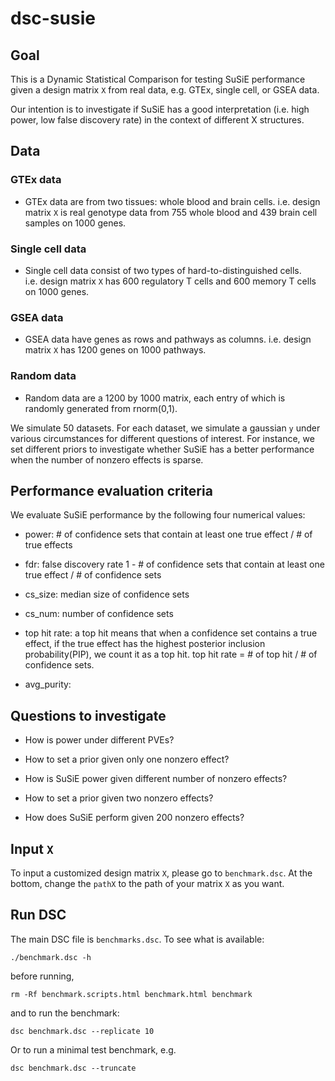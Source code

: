 # dsc-susie

## Goal

This is a Dynamic Statistical Comparison for testing SuSiE performance given a design matrix `X` from real data, e.g. GTEx, single cell, or GSEA data.

Our intention is to investigate if SuSiE has a good interpretation (i.e. high power, low false discovery rate) in the context of different X structures.

## Data 

### GTEx data

  - GTEx data are from two tissues: whole blood and brain cells. i.e. design matrix `X` is real genotype data from 755 whole blood and 439 brain cell samples on 1000 genes. 

### Single cell data

  - Single cell data consist of two types of hard-to-distinguished cells. i.e. design matrix `X` has 600 regulatory T cells and 600 memory T cells on 1000 genes.

### GSEA data

  - GSEA data have genes as rows and pathways as columns. i.e. design matrix `X` has 1200 genes on 1000 pathways.

### Random data

  - Random data are a 1200 by 1000 matrix, each entry of which is randomly generated from rnorm(0,1).

We simulate 50 datasets. For each dataset, we simulate a gaussian `y` under various circumstances for different questions of interest. For instance, we set different priors to investigate whether SuSiE has a better performance when the number of nonzero effects is sparse. 

## Performance evaluation criteria

We evaluate SuSiE performance by the following four numerical values:

  - power: 
          # of confidence sets that contain at least one true effect / # of true effects
  
  - fdr: false discovery rate
         1 - # of confidence sets that contain at least one true effect / # of confidence sets
  
  - cs_size: median size of confidence sets
  
  - cs_num: number of confidence sets
  
  - top hit rate: a top hit means that when a confidence set contains a true effect, if the true effect has the highest posterior inclusion probability(PIP), we count it as a top hit. 
    top hit rate = # of top hit / # of confidence sets.
    
  - avg_purity: 

## Questions to investigate

  - How is power under different PVEs?

  - How to set a prior given only one nonzero effect?

  - How is SuSiE power given different number of nonzero effects?

  - How to set a prior given two nonzero effects?

  - How does SuSiE perform given 200 nonzero effects?

## Input `X`

To input a customized design matrix `X`, please go to `benchmark.dsc`. At the bottom, change the `pathX` to the path of your matrix `X` as you want. 

## Run DSC

The main DSC file is `benchmarks.dsc`. To see what is available:

```
./benchmark.dsc -h
```

before running, 
```
rm -Rf benchmark.scripts.html benchmark.html benchmark

```

and to run the benchmark:

```
dsc benchmark.dsc --replicate 10
```

Or to run a minimal test benchmark, e.g.
```
dsc benchmark.dsc --truncate
```

